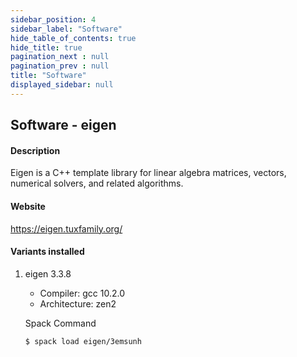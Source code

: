 ```yaml
---
sidebar_position: 4
sidebar_label: "Software"
hide_table_of_contents: true
hide_title: true
pagination_next : null
pagination_prev : null
title: "Software"
displayed_sidebar: null
---
```


## Software - eigen


#### Description
Eigen is a C++ template library for linear algebra matrices, vectors, numerical solvers, and related algorithms.

#### Website
https://eigen.tuxfamily.org/

#### Variants installed

1. eigen 3.3.8

    - Compiler: gcc 10.2.0
    - Architecture: zen2

    Spack Command
    ```bash
    $ spack load eigen/3emsunh
    ```
